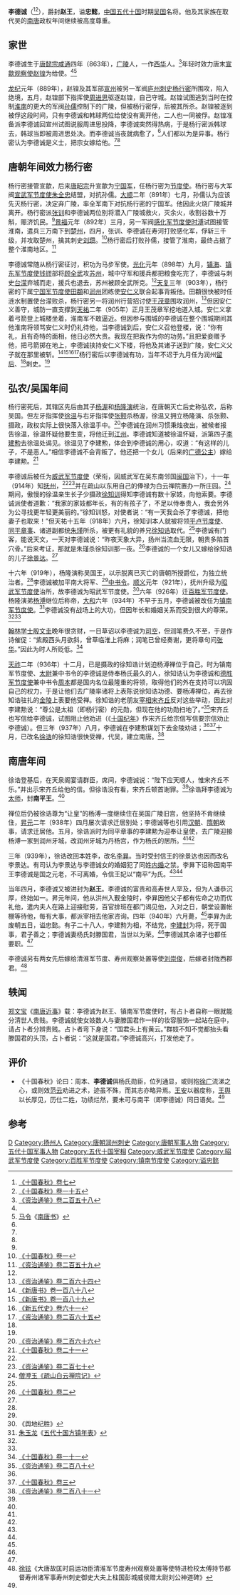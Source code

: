 {{Infobox Biography
| subject_name   = 李德誠
| image_name     = 
| image_size     = 
| image_caption  =
| date_of_birth  = 863年
| place_of_birth = [[唐朝|唐朝]]
| date_of_death  = 940年8月5日
| place_of_death = [[南唐|南唐]]
| occupation     = [[吴_(十国)|吴国]]、[[南唐|南唐]]將領
}}

'''李德诚'''（{{bd|863年||940年|8月5日|catIdx=L}}<ref name=SGCQ7>[[:s:十國春秋/卷007|《十国春秋》卷七]]</ref><ref name=SGCQ15>[[:s:十國春秋/卷015|《十国春秋》卷一十五]]</ref>），爵封'''赵王'''，谥'''忠懿'''，[[中国|中国]][[五代十国|五代十国]]时期[[吴_(十国)|吴国]]名将。他及其家族在取代吴的[[南唐|南唐]]政权年间继续被高度尊重。

== 家世 ==
李德诚生于[[唐懿宗|唐懿宗]][[咸通|咸通]]四年（863年），[[广陵区|广陵]]人，一作[[西华县|西华]]人。<ref name=ZZTJ258>[[:s:資治通鑑/卷258|《资治通鉴》卷二百五十八]]</ref>年轻时效力唐末[[宣歙观察使|宣歙观察使]][[赵锽_(唐朝)|赵锽]]为给使。<ref name=SGCQ7/><ref name=NTS>[[马令|马令]]《[[南唐书_(马令)|南唐书]]》</ref>

[[龙纪|龙纪]]元年（889年），赵锽及其军部[[宣州_(隋朝)|宣州]]被另一军阀[[庐州|庐州]][[刺史|刺史]][[杨行密|杨行密]]所围攻，陷入绝境，五月，赵锽部下指挥使[[周进思|周进思]]驱逐赵锽，自己守城。赵锽试图逃到当时在控制[[淮南|淮南]]的更大的军阀[[孙儒|孙儒]]控制下的广陵，但被杨行密俘，后被其所杀。赵锽被逐到被俘这段时间，只有李德诚和韩球两位给使没有离开他，二人也一同被俘。赵锽准备派李德诚回宣州试图说服周进思投降，李德诚突然得热病，于是杨行密派韩球去，韩球当即被周进思处决。而李德诚当夜就病愈了，<ref name=NTS/>人们都以为是异事。杨行密认为李德诚是义士，把宗女嫁给他。<ref name=SGCQ7/><ref name=ZZTJ258/>

== 唐朝年间效力杨行密 ==
杨行密接管宣歙，后来[[唐昭宗|唐昭宗]]升宣歙为[[宁国军|宁国军]]，任杨行密为[[节度使|节度使]]。杨行密与大军阀[[宣武军节度使|宣武军节度使]][[朱全忠|朱全忠]]结盟，对抗孙儒。[[大顺_(唐朝)|大顺]]二年（891年）七月，孙儒认为应该先灭杨行密，决定弃广陵，率全军南下对抗杨行密的宁国军。他因此火烧广陵城并离开。杨行密派[[张训|张训]]和李德诚两位别将潜入广陵城救火，灭余火，收割谷数十万斛，赈济饥民。<ref name=ZZTJ258/>[[景福_(唐朝)|景福]]元年（892年）三月，另一军阀[[武宁军节度使|感化军节度使]][[时溥|时溥]]试图接管淮南，遣兵三万南下到[[楚州_(隋朝)|楚州]]，四月，张训、李德诚在寿河打败感化军，俘斩三千级，并攻取楚州，擒其刺史[[刘瓒|刘瓒]]。<ref name=SGCQ1>[[:s:十國春秋/卷001|《十国春秋》卷一]]</ref>杨行密后打败孙儒，接管了淮南，最终占据了整个淮南地区。<ref name=ZZTJ259>[[:s:資治通鑑/卷259|《资治通鉴》卷二百五十九]]</ref>

李德诚常随从杨行密征讨，积功为马步军使。[[光化|光化]]元年（898年）九月，[[镇海军节度使|镇海]]、[[镇东军节度使|镇东军节度使]][[钱镠|钱镠]]部将[[顾全武|顾全武]]攻[[苏州_(隋至北宋)|苏州]]，城中守军和援兵都把粮食吃完了，李德诚与刺史[[台濛|台濛]]弃城而走，援兵也退去，苏州被顾全武所克。<ref name=SGCQ1/>[[天复_(唐朝)|天复]]三年（903年），杨行密的下属[[宁国军节度使|宁国军节度使]][[田頵|田頵]]和[[润州_(隋朝)|润州]]团练使[[安仁义|安仁义]]联合起事背叛他。田頵很快被时任涟水制置使台濛败杀，杨行密另一将润州行营招讨使[[王茂章|王茂章]]围攻润州，<ref>[[:s:資治通鑑/卷264|《资治通鉴》卷二百六十四]]</ref>但因安仁义善守，城防一直支撑到[[天祐_(唐朝)|天祐]]二年（905年）正月王茂章军挖地道入城。安仁义拿着弓箭登上城楼坐着，淮南军不敢逼近。但因参与围城的李德诚在整个围城期间其他淮南将领骂安仁义时仍礼待他，当李德诚到后，安仁义召他登楼，说：“你有礼，且有奇特的面相，他日必然大贵。我现在把我作为你的功劳。”且把爱妾赠予他，把弓箭掷在地上，李德诚挟持安仁义下楼，将他及其诸子送到广陵，安仁义父子就在那里被斩。<ref>[[:s:新唐书/卷188|《新唐书》卷一百八十八]]</ref><ref>[[:s:新唐书/卷189|《新唐书》卷一百八十九]]</ref><ref name=NHFD61>[[:s:新五代史/卷61|《新五代史》卷六十一]]</ref><ref name=ZZTJ265>[[:s:資治通鑑/卷265|《资治通鉴》卷二百六十五]]</ref>杨行密后以李德诚有功，当年不迟于九月任为润州[[留后|留后]]、<ref name=NTS/>刺史。<ref name=SGCQ7/>

== 弘农/吴国年间 ==
杨行密死后，其辖区先后由其子[[杨渥|杨渥]]和[[杨隆演|杨隆演]]统治，在唐朝灭亡后史称弘农，后称吴国。但左牙指挥使[[徐温|徐温]]与右牙指挥使[[张颢|张颢]]杀杨渥，徐温又拥立杨隆演、杀张颢、摄政，政权实际上很快落入徐温手中。<ref>[[:s:資治通鑑/卷266|《资治通鉴》卷二百六十六]]</ref>李德诚在润州习惯秉烛夜出，被候者报告徐温，徐温怀疑他要生变，将他迁到[[江州_(隋朝)|江州]]。李德诚知道被徐温怀疑，派第四子[[李建勲|李建勲]]去徐温处谒见。徐温见了李建勲，体会到李德诚的用心，叹道：“有这样的儿子，不是恶人。”相信李德诚不会背叛了。他还把一个女儿（后来的[[广德公主_(南唐)|广德公主]]）嫁给李建勲。<ref>[[:s:十國春秋/卷021|《十国春秋》卷二十一]]</ref>

李德诚后被任为[[威武军节度使|威武军节度使]]（荣衔，因威武军在吴东南邻国[[闽_(十国)|闽国]]治下），十一年（914年）知[[抚州_(隋朝)|抚州]]，<ref name=SGCQ7/><ref name=ZZTJ270>[[:s:資治通鑑/卷270|《资治通鉴》卷二百七十]]</ref>并在疏山以东用自己的俸禄为白云禅院置办一所庄园。<ref>[[:s:疏山白云禅院记|僧澄玉《疏山白云禅院记》]]</ref>期间，傲慢的徐温亲生长子少摄政[[徐知训|徐知训]]得知李德诚有数十家妓，向他索要。李德诚派使者道歉：“我家的家妓都年长，有的有孩子了，不足以侍奉贵人，我会另外为公寻找更年轻更美丽的。”徐知训怒，对使者说：“有一天我会杀了李德诚，把他妻子也取来！”但天祐十五年（918年）六月，徐知训本人就被将领[[平卢节度使|平卢节度使]]、[[同平章事|同平章事]]、诸道副都统[[朱瑾_(唐朝)|朱瑾]]所杀，被更有礼貌的养兄[[徐知诰|徐知诰]]取代。<ref name=ZZTJ270/>李德诚有门客，能说天文，一天对李德诚说：“昨夜天象大异，扬州当流血无限，朝贵多陷首穴骨。”后来考证，那就是朱瑾杀徐知训那一夜。<ref>[[:s:十國春秋/卷002|《十国春秋》卷二]]</ref>李德诚的一个女儿又嫁给徐知诰的儿子[[徐景达|徐景达]]。<ref name=SGCQ7/>

十六年（919年），杨隆演称吴国王，以示脱离已灭亡的唐朝所授爵位，为独立统治者。<ref name=ZZTJ270/>李德诚被加平南大将军、<ref name=NHFD61/>[[中书令|中书令]]。[[顺义_(杨溥)|顺义]]元年（921年），抚州升级为[[昭武军节度使|昭武军节度使]]治所，故李德诚为昭武军节度使。<ref>《舆地纪胜》</ref>六年（926年）迁[[百胜军节度使|百胜军节度使]]。杨隆演弟[[杨溥_(吴)|杨溥]]继位后称帝，[[大和_(吴)|大和]]六年（934年）不早于五月，李德诚被改任为[[镇南军节度使|镇南军节度使]]。<ref>[[朱玉龙|朱玉龙]]《[[五代十国方镇年表|五代十国方镇年表]]》</ref>李德诚没有战场上的大功，但因年长和婚姻关系而受到很大的尊荣。<ref name=SGCQ7/><ref name=NTS/>

[[翰林学士|翰林学士]][[殷文圭|殷文圭]]晚年很贪财，一日草诏以李德诚为[[司空|司空]]，但润笔费久不至，于是作诗催促：“紫殿西头月欲斜，曾草临淮上将麻；润笔已曾经奏谢，更将章句问[[张华|张华]]。”因此为时人所贬低。<ref>[[:s:十國春秋/卷011|《十国春秋》卷一十一]]</ref>

[[天祚|天祚]]二年（936年）十二月，已是摄政的徐知诰计划迫杨溥禅位于自己。时为镇南军节度使、[[太尉|太尉]]兼中书令的李德诚是侍奉杨氏最久的人，徐知诰认为李德诚和[[德胜军节度使|德胜军节度使]]兼中书令[[周本|周本]]都是国内名位最隆重的将领，取得他们的外在支持可以巩固自己的权力，于是让他们去广陵率诸将上表陈说徐知诰功德、要杨溥禅位，再去徐知诰驻扎的[[南京|金陵]]上表要他受禅。徐知诰的老朋友[[宰相|宰相]][[宋齐丘|宋齐丘]]反对这些举动，因此对李建勲说：“尊公是太祖（即杨行密）的元勋，但现在他的功勋扫地了。”<ref name=ZZTJ280>[[:s:資治通鑑/卷280|《资治通鉴》卷二百八十]]</ref>宋齐丘也写信给李德诚，试图阻止他劝进（《[[十国纪年|十国纪年]]》作宋齐丘给宗信写信要宗信劝止李德诚）。但三年（937年）八月，李德诚在李建勲谋划下去金陵劝进；<ref name=NTS/><ref>[[:s:十國春秋/卷003|《十国春秋》卷三]]</ref>十月，已改名[[徐诰|徐诰]]的徐知诰很快受禅，代吴，建立南唐。<ref name=ZZTJ281>[[:s:資治通鑑/卷281|《资治通鉴》卷二百八十一]]</ref>

== 南唐年间 ==
徐诰登基后，在天泉阁宴请群臣，席间，李德诚说：“陛下应天顺人，惟宋齐丘不乐。”并出示宋齐丘给他的信。但徐诰没有看，宋齐丘顿首谢罪。<ref name=ZZTJ281/>徐诰拜李德诚为[[太师|太师]]，封'''南平王'''。<ref name=SGCQ7/>

禅位后仍被徐诰尊为“让皇”的杨溥一度继续住在吴国广陵旧宫，他坚持不肯继续住，[[昇元|昇元]]二年（938年）四月屡次请求迁居别处；李德诚等也引用[[汉朝|汉朝]]、[[隋朝|隋朝]]故事，请求迁居他。五月，徐诰派时为同平章事的李建勲为迎奉让皇使，去广陵迎接杨溥一家到润州牙城，改润州牙城为丹杨宫，作为杨氏的居所。<ref name=SGCQ15/><ref name=ZZTJ281/>

三年（939年），徐诰改回本姓李，改名[[李昪|李昪]]。当时受封信王的徐景达也因而改名李景达。有司认为李景达与李德诚女的婚姻犯了同姓[[内婚|内婚]]之禁。李昪下诏称因南平王李德诚是国之元老，不可离婚，令信王妃以“南平”为氏。<ref name=SGCQ7/><ref name=NTS/>

当年四月，李德诚又被进封为'''赵王'''。李德诚的富贵和高寿世人罕及，但为人谦恭沉厚，终始如一。昇元年间，他从洪州入觐金陵时，李昪因他父子都有佐命之功而优礼他，遣内夫人在路上迎接慰劳，百官排班在都门谒见他，入对之日，朝堂设置帐棚等待他，每有大事，都派宰相去他家咨询。四年（940年）六月薨，<ref name=SGCQ15/>李昪为此废朝五日，谥忠懿。有子二十八人，李建勲为相，不结党，[[李建封|李建封]]为将，死于国事，君子善之；李德诚妻杨氏封滕国君，当世以为荣。<ref name=SGCQ7/>李德诚其余诸子也都任要职。<ref name=NTS/>

李德诚另有两女先后嫁给清淮军节度、寿州观察处置等使[[刘崇俊|刘崇俊]]，后嫁者封陇西郡君。<ref>[[徐铉|徐铉]]《大唐故匡时启运功臣清淮军节度寿州观察处置等使特进检校太傅持节都督寿州诸军事寿州刺史御史大夫上柱国彭城威侯赠太尉刘公神道碑》</ref>

== 轶闻 ==
[[郑文宝|郑文宝]]《[[南唐近事|南唐近事]]》载：李德诚为赵王、镇南军节度使时，有占卜者自称一眼就能分清世人贵贱。李德诚就使女妓数人与妻滕国君作一样的妆容服饰一起站在庭中，请占卜者分辨贵贱。占卜者弯下身说：“国君头上有黄云。”群妓不知不觉都抬头看滕国君的头顶，占卜者说：“这就是国君。”李德诚高兴，打发他走了。

== 评价 ==
*《十国春秋》论曰：周本、'''李德诚'''俱杨氏勋臣，位列通显，或则抱[[徐广|徐广]]流涕之心，或则效[[范云_(南朝)|范云]]劝进之术，迹虽不殊，而其志亦略异焉。[[王安_(南唐)|王安]]以器度称，[[王舆_(南唐)|王舆]]以长厚见，历仕二姓，功绩烂然，要未可与南平（即李德诚）同日语矣。<ref name=SGCQ7/>

== 参考 ==
{{reflist|2}}

{{DEFAULTSORT:L}}
[[Category:李姓|D]]
[[Category:扬州人|Category:扬州人]]
[[Category:唐朝润州刺史|Category:唐朝润州刺史]]
[[Category:唐朝军事人物|Category:唐朝军事人物]]
[[Category:五代十国军事人物|Category:五代十国军事人物]]
[[Category:五代十国宰相|Category:五代十国宰相]]
[[Category:威武军节度使|Category:威武军节度使]]
[[Category:昭武军节度使|Category:昭武军节度使]]
[[Category:百胜军节度使|Category:百胜军节度使]]
[[Category:镇南节度使|Category:镇南节度使]]
[[Category:谥忠懿|Category:谥忠懿]]
